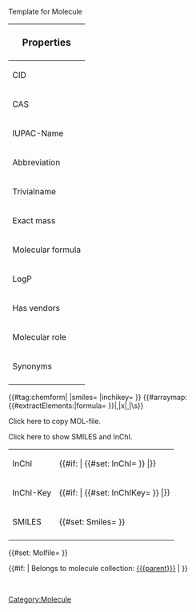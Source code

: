 <noinclude>Template for Molecule</noinclude>
‎<includeonly>

{| class="float-right infobox molecule-infobox wikitable" style="font-size:90%; margin-top:0; width:410px; max-width:500px;"
|-
!colspan="2" style="font-size:120%; text-align:center; " | Properties
|-
| CID || {{#if: {{{cid|}}} | [https://pubchem.ncbi.nlm.nih.gov/compound/{{{cid}}} {{{cid}}}]|n/a}}
|-
| CAS || {{#if: {{{cas|}}} | {{#set: CAS={{{cas}}} }} {{{cas}}}|n/a}}
|-
| IUPAC-Name || {{#if: {{{iupacName|}}} | {{#set: IUPACName={{{iupacName}}} }} {{{iupacName}}}|n/a}}
|-
| Abbreviation || {{#if: {{{abbrev|}}} | {{#set: Abbreviation={{{abbrev}}} }} {{{abbrev}}}|n/a}}
|-
| Trivialname|| {{#if: {{{trivialname|}}} | {{#set: Trivialname={{{trivialname}}} }} {{{trivialname}}}|n/a}}
|-
| Exact mass ||  {{#if: {{{molecularMass|}}} | {{#set: MolecularMass={{{molecularMass}}} }} {{{molecularMass}}}|n/a}}
|-
| Molecular formula ||{{#if: {{{molecularFormula|}}} | {{#set: MolecularFormula={{{molecularFormula}}} }} {{{molecularFormula}}}|n/a}}
|-
| LogP || {{#if: {{{logP|}}} | {{#set: LogP={{{logP}}} }} {{{logP}}}|n/a}}
|-
| Has vendors || {{#if: {{{hasVendors|}}} | {{#set: HasVendors={{{hasVendors}}} }} {{{hasVendors}}}|n/a}}
|-
| Molecular role || {{#if: {{{molecular_role|}}} | {{#arraymap:{{{molecular_role|}}}|,|x| [[MolecularRole::x]] }}|n/a}}
|-
| Synonyms|| {{#if: {{{synonyms|}}} | {{#arraymap:{{{synonyms|}}}|$|x| [[Synonym::x]] }} |n/a}}
|-
|}

{{#tag:chemform|
{{{molOrRxn}}}
|smiles={{{smiles|}}}
|inchikey={{{inchikey|}}}
}}
{{#arraymap:{{#extractElements:|formula={{{molecularFormula|}}} }}|,|x|[[ContainsElement::x| ]]|\s}}

<div>
<div><span class="ce-copy-molOrRxn">Click here to copy MOL-file.</span></div>
<div><span class="toggle-box" resource="chemdata">Click here to show SMILES and InChI.</span></div>
{| id="chemdata" class="infobox wikitable" style="display:none;"
|-
| InChI || {{#if: {{{inchi|}}} | {{#set: InChI={{{inchi}}} }} {{{inchi}}}|}}
|-
| InChI-Key || {{#if: {{{inchikey|}}} | {{#set: InChIKey={{{inchikey}}} }} {{{inchikey}}}|}}
|-
| SMILES || {{#set: Smiles={{{smiles}}} }} {{{smiles}}}
|-

|}
{{#set: Molfile={{{molOrRxn}}} }}
</div>

{{#if: {{{parent|}}} | Belongs to molecule collection: [[{{{parent}}}]] | }}


[[Category:Molecule]]
‎<includeonly>

